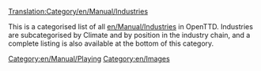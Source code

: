 [[Translation:Category/en/Manual/Industries]]

This is a categorised list of all [[en/Manual/Industries]] in OpenTTD.  Industries are subcategorised by Climate and by position in the industry chain, and a complete listing is also available at the bottom of this category.

[[Category:en/Manual/Playing]]
[[Category:en/Images]]